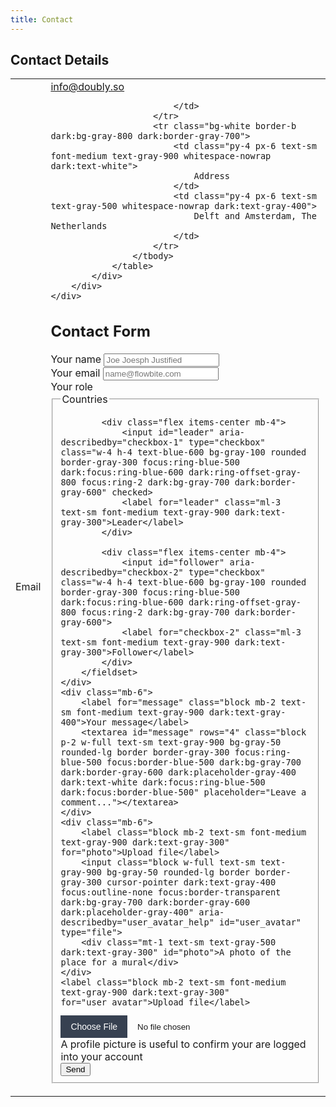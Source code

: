 ```yaml
---
title: Contact
---
```


<script>

    let form;

    async function submit(e) {
        e.preventDefault()

        let formData = new FormData(form)
        let reply = await fetch('/', {
            method: 'POST',
            headers: { "Content-Type": "multipart/form-data" },
            body: new URLSearchParams(formData).toString()
        })
        console.log('form', reply)

        if(reply.status == 200) {
            let msg = 'Form successfully submitted'
            createToast({ msg: msg, type: 'success', persist: true })
        } else {
            let msg = `Error submitting form: ${reply.status}`
            createToast({ msg: msg, type: 'error', persist: true })
        }
    }
</script>

<style>

    @media (prefers-color-scheme: dark) {
        input[type="file"]::file-selector-button {
            background: #4b5563;
            color: #fff;
        }
    }

    input[type="file"]::file-selector-button {
        -webkit-margin-start: -1rem;
        -webkit-margin-end: 1rem;
        background: #374151;
        border: 0;
        color: #fff;
        cursor: pointer;
        font-size: .875rem;
        font-weight: 500;
        margin-inline-end: 1rem;
        margin-inline-start: -1rem;
        padding: .625rem 1rem .625rem 2rem;
    }
</style>

## Contact Details

<section class="p-4 bg-white rounded-lg border border-gray-200 shadow-md sm:p-6 lg:p-8 dark:bg-gray-800 dark:border-gray-700">
<div class="flex flex-col">
    <div class="sm:-mx-6 lg:-mx-8">
        <div class="inline-block py-2 min-w-full sm:px-6 lg:px-8">
            <div class="overflow-hidden shadow-md sm:rounded-lg">
                <table class="min-w-full">
                    <tbody>
                        <tr class="bg-white border-b dark:bg-gray-800 dark:border-gray-700">
                            <td class="py-4 px-6 text-sm font-medium text-gray-900 whitespace-nowrap dark:text-white">
                                Email
                            </td>
                            <td class="py-4 px-6 text-sm text-gray-500 whitespace-nowrap dark:text-gray-400">
                                <a href='mailto:info@doubly.so'>info@doubly.so</a>

                            </td>
                        </tr>
                        <tr class="bg-white border-b dark:bg-gray-800 dark:border-gray-700">
                            <td class="py-4 px-6 text-sm font-medium text-gray-900 whitespace-nowrap dark:text-white">
                                Address
                            </td>
                            <td class="py-4 px-6 text-sm text-gray-500 whitespace-nowrap dark:text-gray-400">
                                Delft and Amsterdam, The Netherlands
                            </td>
                        </tr>
                    </tbody>
                </table>
            </div>
        </div>
    </div>
</div>
</section>

## Contact Form

<section class="p-4 bg-white rounded-lg border border-gray-200 shadow-md sm:p-6 lg:p-8 dark:bg-gray-800 dark:border-gray-700 bg-gray-200">
<form bind:this={form} name="contact" method="POST" data-netlify="true">
    <input type="hidden" name="form-name" value="contact">
    <div class="mb-6">
        <label for="name" class="block mb-2 text-sm font-medium text-gray-900 dark:text-gray-300">Your name</label>
        <input type="name" id="name" class="bg-gray-50 border border-gray-300 text-gray-900 text-sm rounded-lg focus:ring-blue-500 focus:border-blue-500 block w-full p-2.5 dark:bg-gray-700 dark:border-gray-600 dark:placeholder-gray-400 dark:text-white dark:focus:ring-blue-500 dark:focus:border-blue-500" placeholder="Joe Joesph Justified" required>
    </div>
    <div class="mb-6">
        <label for="email" class="block mb-2 text-sm font-medium text-gray-900 dark:text-gray-300">Your email</label>
        <input type="email" id="email" class="bg-gray-50 border border-gray-300 text-gray-900 text-sm rounded-lg focus:ring-blue-500 focus:border-blue-500 block w-full p-2.5 dark:bg-gray-700 dark:border-gray-600 dark:placeholder-gray-400 dark:text-white dark:focus:ring-blue-500 dark:focus:border-blue-500" placeholder="name@flowbite.com" required>
    </div>
    <div class="mb-6">
        <label for="role" class="block mb-2 text-sm font-medium text-gray-900 dark:text-gray-300">Your role</label>
        <fieldset id="role">
            <legend class="sr-only">Countries</legend>

            <div class="flex items-center mb-4">
                <input id="leader" aria-describedby="checkbox-1" type="checkbox" class="w-4 h-4 text-blue-600 bg-gray-100 rounded border-gray-300 focus:ring-blue-500 dark:focus:ring-blue-600 dark:ring-offset-gray-800 focus:ring-2 dark:bg-gray-700 dark:border-gray-600" checked>
                <label for="leader" class="ml-3 text-sm font-medium text-gray-900 dark:text-gray-300">Leader</label>
            </div>

            <div class="flex items-center mb-4">
                <input id="follower" aria-describedby="checkbox-2" type="checkbox" class="w-4 h-4 text-blue-600 bg-gray-100 rounded border-gray-300 focus:ring-blue-500 dark:focus:ring-blue-600 dark:ring-offset-gray-800 focus:ring-2 dark:bg-gray-700 dark:border-gray-600">
                <label for="checkbox-2" class="ml-3 text-sm font-medium text-gray-900 dark:text-gray-300">Follower</label>
            </div>
        </fieldset>
    </div>
    <div class="mb-6">
        <label for="message" class="block mb-2 text-sm font-medium text-gray-900 dark:text-gray-400">Your message</label>
        <textarea id="message" rows="4" class="block p-2 w-full text-sm text-gray-900 bg-gray-50 rounded-lg border border-gray-300 focus:ring-blue-500 focus:border-blue-500 dark:bg-gray-700 dark:border-gray-600 dark:placeholder-gray-400 dark:text-white dark:focus:ring-blue-500 dark:focus:border-blue-500" placeholder="Leave a comment..."></textarea>
    </div>
    <div class="mb-6">
        <label class="block mb-2 text-sm font-medium text-gray-900 dark:text-gray-300" for="photo">Upload file</label>
        <input class="block w-full text-sm text-gray-900 bg-gray-50 rounded-lg border border-gray-300 cursor-pointer dark:text-gray-400 focus:outline-none focus:border-transparent dark:bg-gray-700 dark:border-gray-600 dark:placeholder-gray-400" aria-describedby="user_avatar_help" id="user_avatar" type="file">
        <div class="mt-1 text-sm text-gray-500 dark:text-gray-300" id="photo">A photo of the place for a mural</div>
    </div>
    <label class="block mb-2 text-sm font-medium text-gray-900 dark:text-gray-300" for="user_avatar">Upload file</label>
<input class="block w-full text-sm text-gray-900 bg-gray-50 rounded-lg border border-gray-300 cursor-pointer dark:text-gray-400 focus:outline-none focus:border-transparent dark:bg-gray-700 dark:border-gray-600 dark:placeholder-gray-400" aria-describedby="user_avatar_help" id="user_avatar" type="file">
<div class="mt-1 text-sm text-gray-500 dark:text-gray-300" id="user_avatar_help">A profile picture is useful to confirm your are logged into your account</div>
    <button on:click={submit} type="submit" class="text-white bg-blue-700 hover:bg-blue-800 focus:ring-4 focus:ring-blue-300 font-medium rounded-lg text-sm w-full sm:w-auto px-5 py-2.5 text-center dark:bg-blue-600 dark:hover:bg-blue-700 dark:focus:ring-blue-800">Send</button>
</form>

